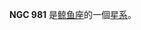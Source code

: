{{NGCInfoBox|NGCID=NGC 981|發現者=Stone|發現日期=1886年-月-日|其他編號=MCG -2-7-30,KUG 0230-111 IRAS02305-1111|曆元=J2000.0|赤經=32分59.8秒
|赤緯=-10°58'25"|星座=鲸鱼座|星體=星系|星等=14|表面亮度=13.3|藍等=14.7}}

'''NGC 981''' 是[[鲸鱼座|鲸鱼座]]的一個[[星系|星系]]。

{{NGCReference|981}}
{{Catalogs|NGC=981}}

{{Galaxy-stub}}